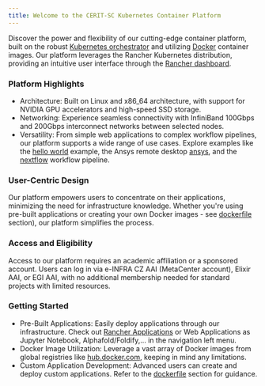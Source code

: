 ```yaml
---
title: Welcome to the CERIT-SC Kubernetes Container Platform
---
```


Discover the power and flexibility of our cutting-edge container platform, built on the robust [Kubernetes orchestrator](https://kubernetes.io/) and utilizing [Docker](https://hub.docker.com/) container images. Our platform leverages the Rancher Kubernetes distribution, providing an intuitive user interface through the [Rancher dashboard](https://rancher.cloud.e-infra.cz).

### Platform Highlights

* Architecture: Built on Linux and x86_64 architecture, with support for NVIDIA GPU accelerators and high-speed SSD storage.
* Networking: Experience seamless connectivity with InfiniBand 100Gbps and 200Gbps interconnect networks between selected nodes.
* Versatility: From simple web applications to complex workflow pipelines, our platform supports a wide range of use cases. Explore examples like the [hello world](../examples/helloworld) example, the Ansys remote desktop [ansys](../rancher-apps/ansys), and the [nextflow](../workflows/nextflow) workflow pipeline.

### User-Centric Design

Our platform empowers users to concentrate on their applications, minimizing the need for infrastructure knowledge. Whether you're using pre-built applications or creating your own Docker images - see [dockerfile](../docker/dockerfile) section), our platform simplifies the process. 


### Access and Eligibility
Access to our platform requires an academic affiliation or a sponsored account. Users can log in via e-INFRA CZ AAI (MetaCenter account), Elixir AAI, or EGI AAI, with no additional membership needed for standard projects with limited resources.

### Getting Started

   * Pre-Built Applications: Easily deploy applications through our infrastructure. Check out [Rancher Applications](../rancher-applications/overview) or Web Applications as Jupyter Notebook, Alphafold/Foldify,... in the navigation left menu.
   * Docker Image Utilization: Leverage a vast array of Docker images from global registries like [hub.docker.com](https://hub.docker.com), keeping in mind any limitations.
   * Custom Application Development: Advanced users can create and deploy custom applications. Refer to the [dockerfile](../docker/dockerfile) section for guidance.
   


